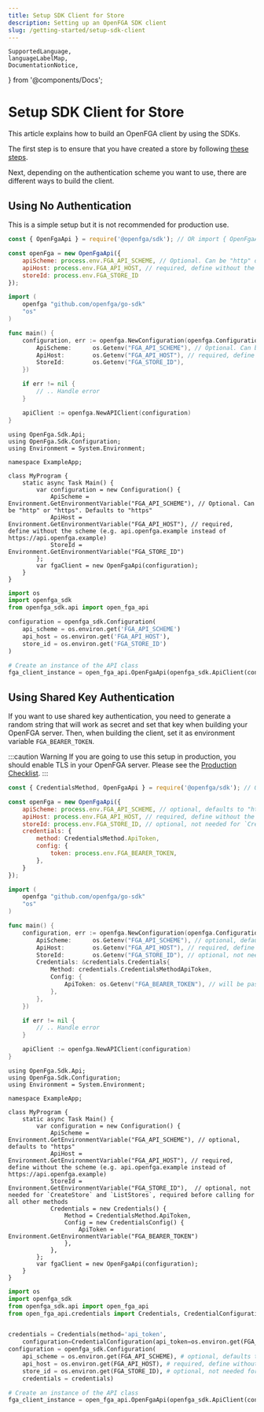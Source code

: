 ```yaml
---
title: Setup SDK Client for Store
description: Setting up an OpenFGA SDK client
slug: /getting-started/setup-sdk-client
---
```


    SupportedLanguage,
    languageLabelMap,
    DocumentationNotice,
} from '@components/Docs';

# Setup SDK Client for Store

<DocumentationNotice />

This article explains how to build an OpenFGA client by using the SDKs.

The first step is to ensure that you have created a store by following [these steps](./create-store.mdx).

Next, depending on the authentication scheme you want to use, there are different ways to build the client.

## Using No Authentication

This is a simple setup but it is not recommended for production use.

<Tabs groupId="languages">
<TabItem value={SupportedLanguage.JS_SDK} label={languageLabelMap.get(SupportedLanguage.JS_SDK)}>

```javascript
const { OpenFgaApi } = require('@openfga/sdk'); // OR import { OpenFgaApi } from '@openfga/sdk';

const openFga = new OpenFgaApi({
    apiScheme: process.env.FGA_API_SCHEME, // Optional. Can be "http" or "https". Defaults to "https"
    apiHost: process.env.FGA_API_HOST, // required, define without the scheme (e.g. api.openfga.example instead of https://api.openfga.example)
    storeId: process.env.FGA_STORE_ID
});
```

</TabItem>
<TabItem value={SupportedLanguage.GO_SDK} label={languageLabelMap.get(SupportedLanguage.GO_SDK)}>

```go
import (
    openfga "github.com/openfga/go-sdk"
    "os"
)

func main() {
    configuration, err := openfga.NewConfiguration(openfga.Configuration{
        ApiScheme:      os.Getenv("FGA_API_SCHEME"), // Optional. Can be "http" or "https". Defaults to "https"
        ApiHost:        os.Getenv("FGA_API_HOST"), // required, define without the scheme (e.g. api.openfga.example instead of https://api.openfga.example)
        StoreId:        os.Getenv("FGA_STORE_ID"),
    })

    if err != nil {
        // .. Handle error
    }

    apiClient := openfga.NewAPIClient(configuration)
}
```

</TabItem>
<TabItem value={SupportedLanguage.DOTNET_SDK} label={languageLabelMap.get(SupportedLanguage.DOTNET_SDK)}>

```dotnet
using OpenFga.Sdk.Api;
using OpenFga.Sdk.Configuration;
using Environment = System.Environment;

namespace ExampleApp;

class MyProgram {
    static async Task Main() {
        var configuration = new Configuration() {
            ApiScheme = Environment.GetEnvironmentVariable("FGA_API_SCHEME"), // Optional. Can be "http" or "https". Defaults to "https"
            ApiHost = Environment.GetEnvironmentVariable("FGA_API_HOST"), // required, define without the scheme (e.g. api.openfga.example instead of https://api.openfga.example)
            StoreId = Environment.GetEnvironmentVariable("FGA_STORE_ID")
        };
        var fgaClient = new OpenFgaApi(configuration);
    }
}
```

</TabItem>
<TabItem value={SupportedLanguage.PYTHON_SDK} label={languageLabelMap.get(SupportedLanguage.PYTHON_SDK)}>

```python
import os
import openfga_sdk
from openfga_sdk.api import open_fga_api

configuration = openfga_sdk.Configuration(
    api_scheme = os.environ.get('FGA_API_SCHEME')
    api_host = os.environ.get('FGA_API_HOST'),
    store_id = os.environ.get('FGA_STORE_ID')
)

# Create an instance of the API class
fga_client_instance = open_fga_api.OpenFgaApi(openfga_sdk.ApiClient(configuration))

```

</TabItem>

</Tabs>

## Using Shared Key Authentication

If you want to use shared key authentication, you need to generate a random string that will work as secret and set that key when building your OpenFGA server. Then, when building the client, set it as environment variable `FGA_BEARER_TOKEN`.

:::caution Warning
If you are going to use this setup in production, you should enable TLS in your OpenFGA server. Please see the [Production Checklist](./setup-openfga.mdx#production-recommendations).
:::


<Tabs groupId="languages">
<TabItem value={SupportedLanguage.JS_SDK} label={languageLabelMap.get(SupportedLanguage.JS_SDK)}>

```javascript
const { CredentialsMethod, OpenFgaApi } = require('@openfga/sdk'); // OR import { CredentialsMethod, OpenFgaApi } from '@openfga/sdk';

const openFga = new OpenFgaApi({
    apiScheme: process.env.FGA_API_SCHEME, // optional, defaults to "https"
    apiHost: process.env.FGA_API_HOST, // required, define without the scheme (e.g. api.openfga.example instead of https://api.openfga.example)
    storeId: process.env.FGA_STORE_ID, // optional, not needed for `CreateStore` and `ListStores`, required before calling for all other methods
    credentials: {
        method: CredentialsMethod.ApiToken,
        config: {
            token: process.env.FGA_BEARER_TOKEN,
        },
    }
});
```

</TabItem>
<TabItem value={SupportedLanguage.GO_SDK} label={languageLabelMap.get(SupportedLanguage.GO_SDK)}>

```go
import (
    openfga "github.com/openfga/go-sdk"
    "os"
)

func main() {
    configuration, err := openfga.NewConfiguration(openfga.Configuration{
        ApiScheme:      os.Getenv("FGA_API_SCHEME"), // optional, defaults to "https"
        ApiHost:        os.Getenv("FGA_API_HOST"), // required, define without the scheme (e.g. api.openfga.example instead of https://api.openfga.example)
        StoreId:        os.Getenv("FGA_STORE_ID"), // optional, not needed for `CreateStore` and `ListStores`, required before calling for all other methods
        Credentials: &credentials.Credentials{
            Method: credentials.CredentialsMethodApiToken,
            Config: {
                ApiToken: os.Getenv("FGA_BEARER_TOKEN"), // will be passed as the "Authorization: Bearer ${ApiToken}" request header
            },
        },
    })

    if err != nil {
        // .. Handle error
    }

    apiClient := openfga.NewAPIClient(configuration)
}
```

</TabItem>
<TabItem value={SupportedLanguage.DOTNET_SDK} label={languageLabelMap.get(SupportedLanguage.DOTNET_SDK)}>

```dotnet
using OpenFga.Sdk.Api;
using OpenFga.Sdk.Configuration;
using Environment = System.Environment;

namespace ExampleApp;

class MyProgram {
    static async Task Main() {
        var configuration = new Configuration() {
            ApiScheme = Environment.GetEnvironmentVariable("FGA_API_SCHEME"), // optional, defaults to "https"
            ApiHost = Environment.GetEnvironmentVariable("FGA_API_HOST"), // required, define without the scheme (e.g. api.openfga.example instead of https://api.openfga.example)
            StoreId = Environment.GetEnvironmentVariable("FGA_STORE_ID"),  // optional, not needed for `CreateStore` and `ListStores`, required before calling for all other methods
            Credentials = new Credentials() {
                Method = CredentialsMethod.ApiToken,
                Config = new CredentialsConfig() {
                    ApiToken = Environment.GetEnvironmentVariable("FGA_BEARER_TOKEN")
                },
            },
        };
        var fgaClient = new OpenFgaApi(configuration);
    }
}
```

</TabItem>
<TabItem value={SupportedLanguage.PYTHON_SDK} label={languageLabelMap.get(SupportedLanguage.PYTHON_SDK)}>

```python
import os
import openfga_sdk
from openfga_sdk.api import open_fga_api
from open_fga_api.credentials import Credentials, CredentialConfiguration


credentials = Credentials(method='api_token',
    configuration=CredentialConfiguration(api_token=os.environ.get(FGA_BEARER_TOKEN)))
configuration = openfga_sdk.Configuration(
    api_scheme = os.environ.get(FGA_API_SCHEME), # optional, defaults to "https"
    api_host = os.environ.get(FGA_API_HOST), # required, define without the scheme (e.g. api.openfga.example instead of https://api.openfga.example)
    store_id = os.environ.get(FGA_STORE_ID), # optional, not needed for `CreateStore` and `ListStores`, required before calling for all other methods
    credentials = credentials)

# Create an instance of the API class
fga_client_instance = open_fga_api.OpenFgaApi(openfga_sdk.ApiClient(configuration))

```

</TabItem>
</Tabs>
